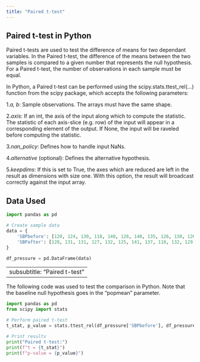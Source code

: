 ---
title: "Paired t-test"
---

## Paired t-test in Python

Paired t-tests are used to test the difference of means for two dependant variables. In the Paired t-test, the difference of the means between the two samples is compared to a given number that represents the null hypothesis. For a Paired t-test, the number of observations in each sample must be equal.


 In Python, a Paired t-test can be performed using the scipy.stats.ttest_rel(...) function from the scipy package, which accepts the following parameters:


1.*a, b*: Sample observations. The arrays must have the same shape.

2.*axis*: If an int, the axis of the input along which to compute the statistic. The statistic of each axis-slice (e.g. row) of the input will appear in a corresponding element of the output. If None, the input will be raveled before computing the statistic.

3.*nan_policy*: Defines how to handle input NaNs.

4.*alternative* (optional): Defines the alternative hypothesis.

5.*keepdims*: If this is set to True, the axes which are reduced are left in the result as dimensions with size one. With this option, the result will broadcast correctly against the input array.

## Data Used


```{python}

import pandas as pd

# Create sample data
data = {
    'SBPbefore': [120, 124, 130, 118, 140, 128, 140, 135, 126, 130, 126, 127],
    'SBPafter': [128, 131, 131, 127, 132, 125, 141, 137, 118, 132, 129, 135]
}

df_pressure = pd.DataFrame(data)

```

---
subsubtitle: "Paired t-test"
---

The following code was used to test the comparison in Python. Note that the baseline null hypothesis goes in the "popmean" parameter.

```{python}
import pandas as pd
from scipy import stats

# Perform paired t-test
t_stat, p_value = stats.ttest_rel(df_pressure['SBPbefore'], df_pressure['SBPafter'])

# Print results
print("Paired t-test:")
print(f"t = {t_stat}")
print(f"p-value = {p_value}")


```